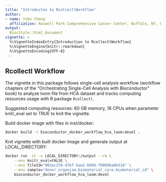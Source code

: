 ```yaml
---
title: "Introducton to RcollectlWorkflow"
author:
- name: Yubo Cheng
  affiliation: Roswell Park Comprehensive Cancer Center, Buffalo, NY, US
output:
  BiocStyle::html_document
vignette: >
  %\VignetteIndexEntry{Introduction to RcollectlWorkflow}
  %\VignetteEngine{knitr::rmarkdown}
  %\VignetteEncoding{UTF-8}
---
```


## Rcollectl Workflow

The vignette in this package follows single-cell analysis workflow (workflow chapters of the “Orchestrating Single-Cell Analysis with Bioconductor” book) to analyze loom file from HCA dataset and tracks computing resources usage with R package `Rcollectl`.

Suggested computing resources: 60 GB memory, 16 CPUs when parameter knitr_eval set to TRUE to knit the vignette.

Build docker image with files in inst/docker:
```bash
docker build -t bioconductor_docker_workflow_hca_loom:devel .
```

Knit vignette with built docker image and generate output at LOCAL_DIRECTORY:
```bash
docker run -it -v LOCAL_DIRECTORY:/output --rm \
    --env knitr_eval=FALSE \
    --env fileId="902ac276-d7bf-5ae2-b89d-f80096a0b310" \
    --env sample="donor_organism.biomaterial_core.biomaterial_id" \
    bioconductor_docker_workflow_hca_loom:devel
```